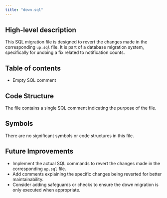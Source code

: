 ```yaml
---
title: "down.sql"
---
```


## High-level description
This SQL migration file is designed to revert the changes made in the corresponding `up.sql` file. It is part of a database migration system, specifically for undoing a fix related to notification counts.

## Table of contents
- Empty SQL comment

## Code Structure
The file contains a single SQL comment indicating the purpose of the file.

## Symbols
There are no significant symbols or code structures in this file.

## Future Improvements
- Implement the actual SQL commands to revert the changes made in the corresponding `up.sql` file.
- Add comments explaining the specific changes being reverted for better maintainability.
- Consider adding safeguards or checks to ensure the down migration is only executed when appropriate.
